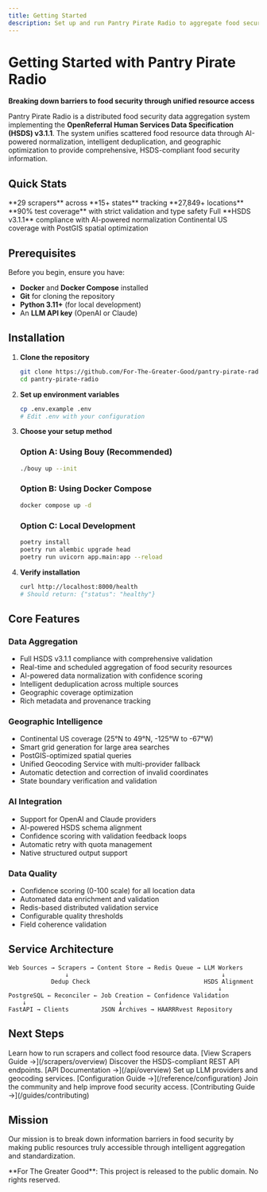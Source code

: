 ```yaml
---
title: Getting Started
description: Set up and run Pantry Pirate Radio to aggregate food security data in your area
---
```



# Getting Started with Pantry Pirate Radio

**Breaking down barriers to food security through unified resource access**

Pantry Pirate Radio is a distributed food security data aggregation system implementing the **OpenReferral Human Services Data Specification (HSDS) v3.1.1**. The system unifies scattered food resource data through AI-powered normalization, intelligent deduplication, and geographic optimization to provide comprehensive, HSDS-compliant food security information.

## Quick Stats

<CardGrid>
  <Card title="Coverage" icon="globe">
    **29 scrapers** across **15+ states**
    tracking **27,849+ locations**
  </Card>
  <Card title="Data Quality" icon="check">
    **90% test coverage** with
    strict validation and type safety
  </Card>
  <Card title="HSDS Compliant" icon="document">
    Full **HSDS v3.1.1** compliance
    with AI-powered normalization
  </Card>
  <Card title="Geographic Intelligence" icon="map">
    Continental US coverage with
    PostGIS spatial optimization
  </Card>
</CardGrid>

## Prerequisites

Before you begin, ensure you have:

- **Docker** and **Docker Compose** installed
- **Git** for cloning the repository
- **Python 3.11+** (for local development)
- An **LLM API key** (OpenAI or Claude)

## Installation

<Steps>

1. **Clone the repository**
   ```bash
   git clone https://github.com/For-The-Greater-Good/pantry-pirate-radio.git
   cd pantry-pirate-radio
   ```

2. **Set up environment variables**
   ```bash
   cp .env.example .env
   # Edit .env with your configuration
   ```

3. **Choose your setup method**

   ### Option A: Using Bouy (Recommended)
   ```bash
   ./bouy up --init
   ```
   
   ### Option B: Using Docker Compose
   ```bash
   docker compose up -d
   ```

   ### Option C: Local Development
   ```bash
   poetry install
   poetry run alembic upgrade head
   poetry run uvicorn app.main:app --reload
   ```

4. **Verify installation**
   ```bash
   curl http://localhost:8000/health
   # Should return: {"status": "healthy"}
   ```

</Steps>

## Core Features

### Data Aggregation
- Full HSDS v3.1.1 compliance with comprehensive validation
- Real-time and scheduled aggregation of food security resources
- AI-powered data normalization with confidence scoring
- Intelligent deduplication across multiple sources
- Geographic coverage optimization
- Rich metadata and provenance tracking

### Geographic Intelligence
- Continental US coverage (25°N to 49°N, -125°W to -67°W)
- Smart grid generation for large area searches
- PostGIS-optimized spatial queries
- Unified Geocoding Service with multi-provider fallback
- Automatic detection and correction of invalid coordinates
- State boundary verification and validation

### AI Integration
- Support for OpenAI and Claude providers
- AI-powered HSDS schema alignment
- Confidence scoring with validation feedback loops
- Automatic retry with quota management
- Native structured output support

### Data Quality
- Confidence scoring (0-100 scale) for all location data
- Automated data enrichment and validation
- Redis-based distributed validation service
- Configurable quality thresholds
- Field coherence validation

## Service Architecture

```
Web Sources → Scrapers → Content Store → Redis Queue → LLM Workers
                ↓                                           ↓
            Dedup Check                                HSDS Alignment
                                                           ↓
PostgreSQL ← Reconciler ← Job Creation ← Confidence Validation
    ↓                          ↓
FastAPI → Clients         JSON Archives → HAARRRvest Repository
```

## Next Steps

<CardGrid>
  <Card title="Run Your First Scraper" icon="rocket">
    Learn how to run scrapers and collect food resource data.
    [View Scrapers Guide →](/scrapers/overview)
  </Card>
  <Card title="Explore the API" icon="puzzle">
    Discover the HSDS-compliant REST API endpoints.
    [API Documentation →](/api/overview)
  </Card>
  <Card title="Configure Providers" icon="setting">
    Set up LLM providers and geocoding services.
    [Configuration Guide →](/reference/configuration)
  </Card>
  <Card title="Contribute" icon="github">
    Join the community and help improve food security access.
    [Contributing Guide →](/guides/contributing)
  </Card>
</CardGrid>

## Mission

Our mission is to break down information barriers in food security by making public resources truly accessible through intelligent aggregation and standardization.

<Aside type="tip">
  **For The Greater Good**: This project is released to the public domain. No rights reserved.
</Aside>